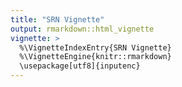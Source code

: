 ```yaml
---
title: "SRN Vignette"
output: rmarkdown::html_vignette
vignette: >
  %\VignetteIndexEntry{SRN Vignette}
  %\VignetteEngine{knitr::rmarkdown}
  \usepackage[utf8]{inputenc}
---
```

